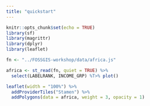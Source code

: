```yaml
---
title: "quickstart"
---
```


```r
knitr::opts_chunk$set(echo = TRUE)
library(sf)
library(magrittr)
library(dplyr)
library(leaflet)
```

```r
fn <- "../FOSSGIS-workshop/data/africa.js"

africa <- st_read(fn, quiet = TRUE) %>%
  select(LABELRANK, INCOME_GRP) %T>% plot()

leaflet(width = "100%") %>%
  addProviderTiles("Stamen") %>%
  addPolygons(data = africa, weight = 3, opacity = 1)
```